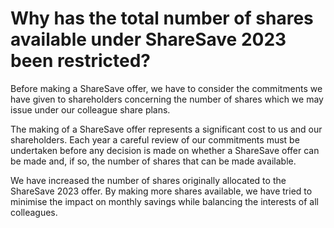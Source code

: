 # Why has the total number of shares available under ShareSave 2023 been restricted?

Before making a ShareSave offer, we have to consider the commitments we have given to shareholders concerning the number of shares which we may issue under our colleague share plans.

The making of a ShareSave offer represents a significant cost to us and our shareholders. Each year a careful review of our commitments must be undertaken before any decision is made on whether a ShareSave offer can be made and, if so, the number of shares that can be made available.

We have increased the number of shares originally allocated to the ShareSave 2023 offer. By making more shares available, we have tried to minimise the impact on monthly savings while balancing the interests of all colleagues.